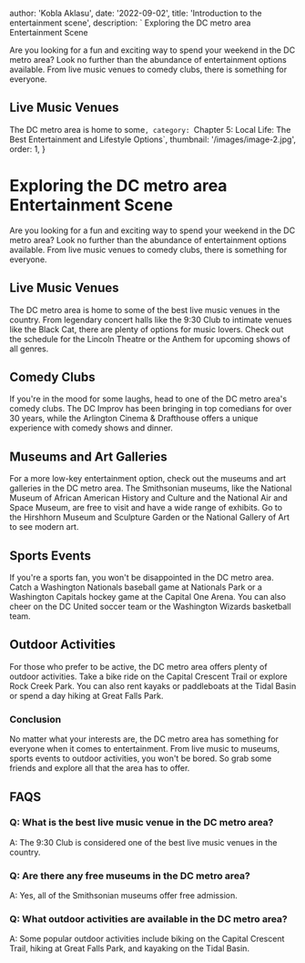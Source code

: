 
  author: 'Kobla Aklasu',
  date: '2022-09-02',
  title: 'Introduction to the entertainment scene',
  description: ` Exploring the DC metro area   Entertainment Scene 

Are you looking for a fun and exciting way to spend your weekend in the DC metro area? Look no further than the abundance of entertainment options available. From live music venues to comedy clubs, there is something for everyone. 

## Live Music Venues 

The DC metro area is home to some`,
  category: `Chapter 5: Local Life: The Best Entertainment and Lifestyle Options`,
  thumbnail: '/images/image-2.jpg',
  order: 1,
}

        
# Exploring the DC metro area   Entertainment Scene 

Are you looking for a fun and exciting way to spend your weekend in the DC metro area? Look no further than the abundance of entertainment options available. From live music venues to comedy clubs, there is something for everyone. 

## Live Music Venues 

The DC metro area is home to some of the best live music venues in the country. From legendary concert halls like the 9:30 Club to intimate venues like the Black Cat, there are plenty of options for music lovers. Check out the schedule for the Lincoln Theatre or the Anthem for upcoming shows of all genres. 

## Comedy Clubs 

If you're in the mood for some laughs, head to one of the DC metro area's comedy clubs. The DC Improv has been bringing in top comedians for over 30 years, while the Arlington Cinema & Drafthouse offers a unique experience with comedy shows and dinner. 

## Museums and Art Galleries 

For a more low-key entertainment option, check out the museums and art galleries in the DC metro area. The Smithsonian museums, like the National Museum of African American History and Culture and the National Air and Space Museum, are free to visit and have a wide range of exhibits. Go to the Hirshhorn Museum and Sculpture Garden or the National Gallery of Art to see modern art. 

## Sports Events 

If you're a sports fan, you won't be disappointed in the DC metro area. Catch a Washington Nationals baseball game at Nationals Park or a Washington Capitals hockey game at the Capital One Arena. You can also cheer on the DC United soccer team or the Washington Wizards basketball team. 

## Outdoor Activities 

For those who prefer to be active, the DC metro area offers plenty of outdoor activities. Take a bike ride on the Capital Crescent Trail or explore Rock Creek Park. You can also rent kayaks or paddleboats at the Tidal Basin or spend a day hiking at Great Falls Park. 

### Conclusion 

No matter what your interests are, the DC metro area has something for everyone when it comes to entertainment. From live music to museums, sports events to outdoor activities, you won't be bored. So grab some friends and explore all that the area has to offer. 

## FAQS 

### Q: What is the best live music venue in the DC metro area? 

A: The 9:30 Club is considered one of the best live music venues in the country. 

### Q: Are there any free museums in the DC metro area? 

A: Yes, all of the Smithsonian museums offer free admission. 

### Q: What outdoor activities are available in the DC metro area? 

A: Some popular outdoor activities include biking on the Capital Crescent Trail, hiking at Great Falls Park, and kayaking on the Tidal Basin.


        
